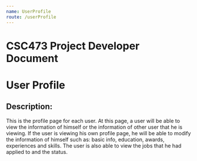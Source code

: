 ```yaml
---
name: UserProfile
route: /userProfile
---
```


# CSC473 Project Developer Document

# User Profile

## Description:
This is the profile page for each user. At this page, a user will be able to view the information
of himself or the information of other user that he is viewing. If the user is viewing his own
profile page, he will be able to modify the information of himself such as: basic info, education,
awards, experiences and skills. The user is also able to view the jobs that he had applied to and 
the status. 